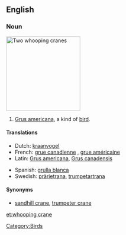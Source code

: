 ==English==
{{wikipedia|Whooping crane}}

===Noun===
[[Image:WhoopingCrane23.jpg|thumb|right|200px|Two whooping cranes]]
{{en-noun|sg=[[whooping]] [[crane]]}}

# [[wikispecies:Grus americana|Grus americana]], a kind of [[bird]].

====Translations====
{{trans-top|Grus americana}}
* Dutch: [[kraanvogel]] {{m}}
* French: [[grue canadienne]] {{f}}, [[grue américaine]] {{f}}
* Latin: [[Grus americana]], [[Grus canadensis]]
{{trans-mid}}
* Spanish: [[grulla blanca]] {{f}}
* Swedish: [[prärietrana]], [[trumpetartrana]]
{{trans-bottom}}

====Synonyms====
* [[sandhill crane]], [[trumpeter crane]]

[[Category:Birds]]

[[et:whooping crane]]